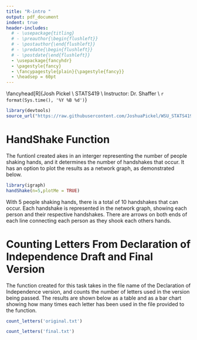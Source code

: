 ```yaml
---
title: "R-intro "
output: pdf_document
indent: true
header-includes:
  # - \usepackage{titling}
  # - \preauthor{\begin{flushleft}}
  # - \postauthor{\end{flushleft}}
  # - \predate{\begin{flushleft}}
  # - \postdate{\end{flushleft}}
  - \usepackage{fancyhdr}
  - \pagestyle{fancy}
  - \fancypagestyle{plain}{\pagestyle{fancy}}
  - \headsep = 60pt
---
```


\fancyhead[R]{Josh Pickel \\ STATS419 \\ Instructor: Dr. Shaffer \\ `r format(Sys.time(), '%Y %B %d')`}

```r
library(devtools)
source_url("https://raw.githubusercontent.com/JoshuaPickel/WSU_STATS419_2021/main/functions/functions-intro/r-intro.R")

```
\par
# HandShake Function

The funtionI created akes in an interger representing the number of people shaking hands, and it determines the number of handshakes that occur. It has an option to plot the results as a network graph, as demonstrated below.

```r
library(igraph)
handShake(n=5,plotMe = TRUE)

```
With 5 people shaking hands, there is a total of 10 handshakes that can occur. Each handshake is represented in the network graph, showing each person and their respective handshakes. There are arrows on both ends of each line connecting each person as they shook each others hands. 

# Counting Letters From Declaration of Independence Draft and Final Version

The function created for this task takes in the file name of the Declaration of Independence version, and counts the number of letters used in the version being passed. The results are shown below as a table and as a bar chart showing how many times each letter has been used in the file provided to the function.

```r
count_letters('original.txt')

```


```r

count_letters('final.txt')
```



